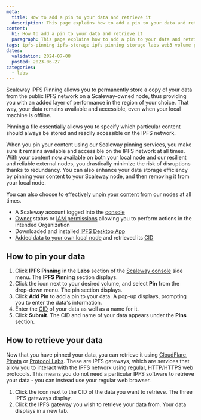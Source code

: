 ```yaml
---
meta:
  title: How to add a pin to your data and retrieve it
  description: This page explains how to add a pin to your data and retrieve it using Scaleway IPFS Pinning
content:
  h1: How to add a pin to your data and retrieve it
  paragraph: This page explains how to add a pin to your data and retrieve it using Scaleway IPFS Pinning
tags: ipfs-pinning ipfs-storage ipfs pinning storage labs web3 volume pin
dates:
  validation: 2024-07-08
  posted: 2023-06-27
categories:
  - labs
---
```


Scaleway IPFS Pinning allows you to permanently store a copy of your data from the public IPFS network on a Scaleway-owned node, thus providing you with an added layer of performance in the region of your choice. That way, your data remains available and accessible, even when your local machine is offline.

Pinning a file essentially allows you to specify which particular content should always be stored and readily accessible on the IPFS network.

When you pin your content using our Scaleway pinning services, you make sure it remains available and accessible on the IPFS network at all times. With your content now available on both your local node and our resilient and reliable external nodes, you drastically minimize the risk of disruptions thanks to redundancy. You can also enhance your data storage efficiency by pinning your content to your Scaleway node, and then removing it from your local node.

You can also choose to effectively [unpin your content](/labs/ipfs-pinning/how-to/delete-volume/) from our nodes at all times.

<Macro id="requirements" />

- A Scaleway account logged into the [console](https://console.scaleway.com)
- [Owner](/identity-and-access-management/iam/concepts/#owner) status or [IAM permissions](/identity-and-access-management/iam/concepts/#permission) allowing you to perform actions in the intended Organization
- Downloaded and installed [IPFS Desktop App](/labs/ipfs-pinning/reference-content/install-ipfs-desktop)
- [Added data to your own local node](/labs/ipfs-pinning/reference-content/install-ipfs-desktop) and retrieved its [CID](/labs/ipfs-pinning/concepts/#content-identifier-(cid))

## How to pin your data

1. Click **IPFS Pinning** in the **Labs** section of the [Scaleway console](https://console.scaleway.com) side menu. The **IPFS Pinning** section displays.
2. Click the <Icon name="more" /> icon next to your desired volume, and select **Pin** from the drop-down menu. The pin section displays.
3. Click **Add Pin** to add a pin to your data. A pop-up displays, prompting you to enter the data's information.
4. Enter the [CID](/labs/ipfs-pinning/concepts/#content-identifier-(cid)) of your data as well as a name for it.
5. Click **Submit**. The CID and name of your data appears under the **Pins** section.

## How to retrieve your data

Now that you have pinned your data, you can retrieve it using [CloudFlare](https://www.cloudflare.com/), [Pinata](https://www.pinata.cloud/) or [Protocol Labs](https://protocol.ai/). These are IPFS gateways, which are services that allow you to interact with the IPFS network using regular, HTTP/HTTPS web protocols. This means you do not need a particular IPFS software to retrieve your data - you can instead use your regular web browser.

1. Click the <Icon name="more" /> icon next to the CID of the data you want to retrieve. The three IPFS gateways display.
2. Click the IPFS gateway you wish to retrieve your data from. Your data displays in a new tab.


